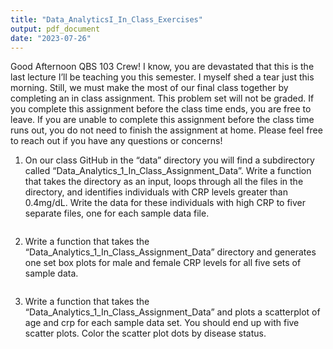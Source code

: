 ```yaml
---
title: "Data_AnalyticsI_In_Class_Exercises"
output: pdf_document
date: "2023-07-26"
---
```


Good Afternoon QBS 103 Crew!
I know, you are devastated that this is the last lecture I'll be teaching you this semester. I myself shed a tear just this morning. Still, we must make the most of our final class together by completing an in class assignment. This problem set will not be graded. If you complete this assignment before the class time ends, you are free to leave. If you are unable to complete this assignment before the class time runs out, you do not need to finish the assignment at home. Please feel free to reach out if you have any questions or concerns! 

1) On our class GitHub in the "data" directory you will find a subdirectory called "Data_Analytics_1_In_Class_Assignment_Data". Write a function that takes the directory as an input, loops through all the files in the directory, and identifies individuals with CRP levels greater than 0.4mg/dL. Write the data for these individuals with high CRP to fiver separate files, one for each sample data file.
```r

```

2) Write a function that takes the "Data_Analytics_1_In_Class_Assignment_Data" directory and generates one set box plots for male and female CRP levels for all five sets of sample data.
```r

```
3) Write a function that takes the "Data_Analytics_1_In_Class_Assignment_Data" and plots a scatterplot of age and crp for each sample data set. You should end up with five scatter plots. Color the scatter plot dots  by disease status. 
```r

```

